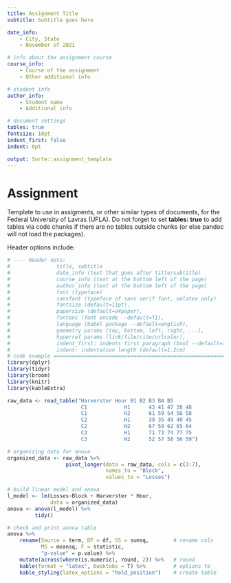 ```yaml
---
title: Assignment Title
subtitle: Subtitle goes here

date_info:
    - City, State
    - November of 2021

# info about the assignment course
course_info:
    - Course of the assignment
    - Other additional info

# student info
author_info:
    - Student name
    - Additional info

# document settings
tables: true
fontsize: 10pt
indent_first: false
indent: 0pt

output: Sorte::assignment_template
---
```


# Assignment

Template to use in assigments, or other similar types of documents, for the
Federal University of Lavras (UFLA). Do not forget to set **tables: true** to add
tables via code chunks if there are no tables outside chunks (or else pandoc will
not load the packages).

Header options include:

\footnotesize
```r
# ---- Header opts:
#               title, subtitle
#               date_info (text that goes after title/subtitle)
#               course_info (text at the bottom left of the page)
#               author_info (text at the bottom left of the page)
#               font (typeface)
#               sansfont (typeface of sans serif font, xelatex only)
#               fontsize (default=11pt),
#               papersize (default=a4paper),
#               fontenc (font encode --default=T1),
#               language (babel package --default=english),
#               geometry params (top, bottom, left, right, ...),
#               hyperref params (link/file/cite/urlcolor),
#               indent_first: indents first paragraph (bool --default=false)
#               indent: indentation length (default=1.2cm)
# code example ==============================================================
library(dplyr)
library(tidyr)
library(broom)
library(knitr)
library(kableExtra)

raw_data <- read_table("Harverster Hour B1 B2 B3 B4 B5
                        C1            H1      43 41 47 38 48
                        C1            H2      61 59 54 56 58
                        C2            H1      39 35 49 40 45
                        C2            H2      67 59 62 65 64
                        C3            H1      71 73 74 77 75
                        C3            H2      52 57 58 56 59")

# organizing data for anova
organized_data <- raw_data %>%
                   pivot_longer(data = raw_data, cols = c(3:7),
                                names_to = "Block",
                                values_to = "Losses")

# build linear model and anova
l_model <- lm(Losses~Block + Harverster * Hour,
              data = organized_data)
anova <- anova(l_model) %>%
         tidy()

# check and print anova table
anova %>%
    rename(Source = term, DF = df, SS = sumsq,        # rename cols
           MS = meansq, F = statistic,
           "p-value" = p.value) %>%
    mutate(across(where(is.numeric), round, 2)) %>%   # round
    kable(format = "latex", booktabs = T) %>%         # options to
    kable_styling(latex_options = "hold_position")    # create table
```
